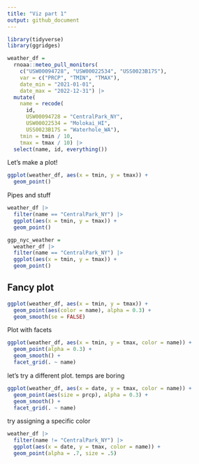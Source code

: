 ```yaml
---
title: "Viz part 1"
output: github_document
---
```


```r
library(tidyverse)
library(ggridges)
```


```r
weather_df = 
  rnoaa::meteo_pull_monitors(
    c("USW00094728", "USW00022534", "USS0023B17S"),
    var = c("PRCP", "TMIN", "TMAX"), 
    date_min = "2021-01-01",
    date_max = "2022-12-31") |>
  mutate(
    name = recode(
      id, 
      USW00094728 = "CentralPark_NY", 
      USW00022534 = "Molokai_HI",
      USS0023B17S = "Waterhole_WA"),
    tmin = tmin / 10,
    tmax = tmax / 10) |>
  select(name, id, everything())
```


Let's make a plot!

```r
ggplot(weather_df, aes(x = tmin, y = tmax)) +
  geom_point()
```

Pipes and stuff

```r
weather_df |> 
  filter(name == "CentralPark_NY") |> 
  ggplot(aes(x = tmin, y = tmax)) +
  geom_point()

ggp_nyc_weather = 
  weather_df |> 
  filter(name == "CentralPark_NY") |> 
  ggplot(aes(x = tmin, y = tmax)) +
  geom_point()
```


## Fancy plot

```r
ggplot(weather_df, aes(x = tmin, y = tmax)) +
  geom_point(aes(color = name), alpha = 0.3) +
  geom_smooth(se = FALSE)
```

Plot with facets

```r
ggplot(weather_df, aes(x = tmin, y = tmax, color = name)) +
  geom_point(alpha = 0.3) +
  geom_smooth() +
  facet_grid(. ~ name)
```

let's try a different plot. temps are boring

```r
ggplot(weather_df, aes(x = date, y = tmax, color = name)) +
  geom_point(aes(size = prcp), alpha = 0.3) +
  geom_smooth() +
  facet_grid(. ~ name)
```

try assigning a specific color

```r
weather_df |> 
  filter(name != "CentralPark_NY") |> 
  ggplot(aes(x = date, y = tmax, color = name)) +
  geom_point(alpha = .7, size = .5)
```

